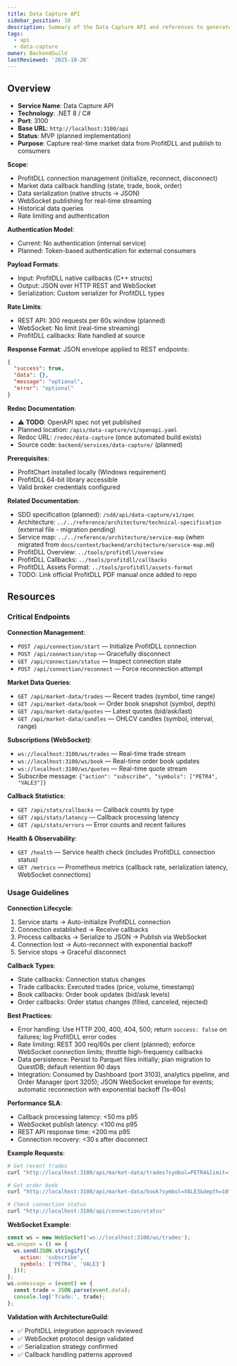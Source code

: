 ```yaml
---
title: Data Capture API
sidebar_position: 10
description: Summary of the Data Capture API and references to generated documentation.
tags:
  - api
  - data-capture
owner: BackendGuild
lastReviewed: '2025-10-26'
---
```

## Overview

- **Service Name**: Data Capture API
- **Technology**: .NET 8 / C#
- **Port**: 3100
- **Base URL**: `http://localhost:3100/api`
- **Status**: MVP (planned implementation)
- **Purpose**: Capture real-time market data from ProfitDLL and publish to consumers

**Scope**:

- ProfitDLL connection management (initialize, reconnect, disconnect)
- Market data callback handling (state, trade, book, order)
- Data serialization (native structs → JSON)
- WebSocket publishing for real-time streaming
- Historical data queries
- Rate limiting and authentication

**Authentication Model**:

- Current: No authentication (internal service)
- Planned: Token-based authentication for external consumers

**Payload Formats**:

- Input: ProfitDLL native callbacks (C++ structs)
- Output: JSON over HTTP REST and WebSocket
- Serialization: Custom serializer for ProfitDLL types

**Rate Limits**:

- REST API: 300 requests per 60s window (planned)
- WebSocket: No limit (real-time streaming)
- ProfitDLL callbacks: Rate handled at source

**Response Format**: JSON envelope applied to REST endpoints:

```json
{
  "success": true,
  "data": {},
  "message": "optional",
  "error": "optional"
}
```

**Redoc Documentation**:

- ⚠️ **TODO**: OpenAPI spec not yet published
- Planned location: `/apis/data-capture/v1/openapi.yaml`
- Redoc URL: `/redoc/data-capture` (once automated build exists)
- Source code: `backend/services/data-capture/` (planned)

**Prerequisites**:

- ProfitChart installed locally (Windows requirement)
- ProfitDLL 64-bit library accessible
- Valid broker credentials configured

**Related Documentation**:

- SDD specification (planned): `/sdd/api/data-capture/v1/spec`
- Architecture: `../../reference/architecture/technical-specification` (external file - migration pending)
- Service map: `../../reference/architecture/service-map` (when migrated from `docs/context/backend/architecture/service-map.md`)
- ProfitDLL Overview: `../tools/profitdll/overview`
- ProfitDLL Callbacks: `../tools/profitdll/callbacks`
- ProfitDLL Assets Format: `../tools/profitdll/assets-format`
- TODO: Link official ProfitDLL PDF manual once added to repo

## Resources

### Critical Endpoints

**Connection Management**:

- `POST /api/connection/start` — Initialize ProfitDLL connection
- `POST /api/connection/stop` — Gracefully disconnect
- `GET /api/connection/status` — Inspect connection state
- `POST /api/connection/reconnect` — Force reconnection attempt

**Market Data Queries**:

- `GET /api/market-data/trades` — Recent trades (symbol, time range)
- `GET /api/market-data/book` — Order book snapshot (symbol, depth)
- `GET /api/market-data/quotes` — Latest quotes (bid/ask/last)
- `GET /api/market-data/candles` — OHLCV candles (symbol, interval, range)

**Subscriptions (WebSocket)**:

- `ws://localhost:3100/ws/trades` — Real-time trade stream
- `ws://localhost:3100/ws/book` — Real-time order book updates
- `ws://localhost:3100/ws/quotes` — Real-time quote stream
- Subscribe message: `{"action": "subscribe", "symbols": ["PETR4", "VALE3"]}`

**Callback Statistics**:

- `GET /api/stats/callbacks` — Callback counts by type
- `GET /api/stats/latency` — Callback processing latency
- `GET /api/stats/errors` — Error counts and recent failures

**Health & Observability**:

- `GET /health` — Service health check (includes ProfitDLL connection status)
- `GET /metrics` — Prometheus metrics (callback rate, serialization latency, WebSocket connections)

### Usage Guidelines

**Connection Lifecycle**:

1. Service starts → Auto-initialize ProfitDLL connection
2. Connection established → Receive callbacks
3. Process callbacks → Serialize to JSON → Publish via WebSocket
4. Connection lost → Auto-reconnect with exponential backoff
5. Service stops → Graceful disconnect

**Callback Types**:

- State callbacks: Connection status changes
- Trade callbacks: Executed trades (price, volume, timestamp)
- Book callbacks: Order book updates (bid/ask levels)
- Order callbacks: Order status changes (filled, canceled, rejected)

**Best Practices**:

- Error handling: Use HTTP 200, 400, 404, 500; return `success: false` on failures; log ProfitDLL error codes
- Rate limiting: REST 300 req/60s per client (planned); enforce WebSocket connection limits; throttle high-frequency callbacks
- Data persistence: Persist to Parquet files initially; plan migration to QuestDB; default retention 90 days
- Integration: Consumed by Dashboard (port 3103), analytics pipeline, and Order Manager (port 3205); JSON WebSocket envelope for events; automatic reconnection with exponential backoff (1s–60s)

**Performance SLA**:

- Callback processing latency: &lt;50 ms p95
- WebSocket publish latency: &lt;100 ms p95
- REST API response time: &lt;200 ms p95
- Connection recovery: &lt;30 s after disconnect

**Example Requests**:

```bash
# Get recent trades
curl "http://localhost:3100/api/market-data/trades?symbol=PETR4&limit=100"

# Get order book
curl "http://localhost:3100/api/market-data/book?symbol=VALE3&depth=10"

# Check connection status
curl "http://localhost:3100/api/connection/status"
```

**WebSocket Example**:

```javascript
const ws = new WebSocket('ws://localhost:3100/ws/trades');
ws.onopen = () => {
  ws.send(JSON.stringify({
    action: 'subscribe',
    symbols: ['PETR4', 'VALE3']
  }));
};
ws.onmessage = (event) => {
  const trade = JSON.parse(event.data);
  console.log('Trade:', trade);
};
```

**Validation with ArchitectureGuild**:

- ✅ ProfitDLL integration approach reviewed
- ✅ WebSocket protocol design validated
- ✅ Serialization strategy confirmed
- ✅ Callback handling patterns approved
